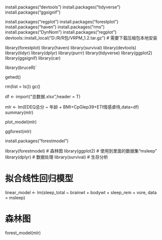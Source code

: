 install.packages("devtools")
install.packages("tidyverse")
install.packages("ggsignif")

install.packages("regplot")
install.packages("forestplot")
install.packages("haven")
install.packages("rms")
install.packages("DynNom")
install.packages("regplot")
devtools::install_local("D:/R/R包/VRPM_1.2.tar.gz") # 需要下载压缩包本地安装

library(forestplot)
library(haven)
library(survival)
library(devtools)
library(tidyr)
library(dplyr)
library(purrr)
library(tidyverse)
library(ggplot2)
library(ggsignif)
library(car)

library(bruceR)`

getwd()

rm(list = ls())
gc()



df <- import("总数据.xlsx",header = T)

mlr <- lm(EDEQ总分 ~ 年龄 + BMI+CpGlep39+ETI情感虐待,data=df)   
summary(mlr)

plot_model(mlr)

ggforest(mlr)

install.packages("forestmodel")

library(forestmodel)   # 森林图
library(ggplot2)       # 使用到里面的数据集“msleep”
library(dplyr)         # 数据处理
library(survival)      # 生存分析


# 拟合线性回归模型
linear_model <- lm(sleep_total ~ brainwt + bodywt + sleep_rem + vore, data = msleep)

# 森林图
forest_model(mlr)


